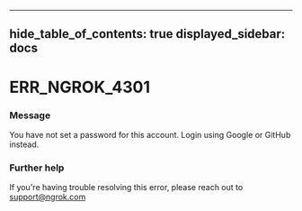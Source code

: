 

---
hide_table_of_contents: true
displayed_sidebar: docs
---


# ERR_NGROK_4301

### Message
You have not set a password for this account. Login using Google or GitHub instead.

<ErrorDetails />



### Further help
If you're having trouble resolving this error, please reach out to [support@ngrok.com](mailto:support@ngrok.com?subject=Help%20with%20ERR_NGROK_4301)


